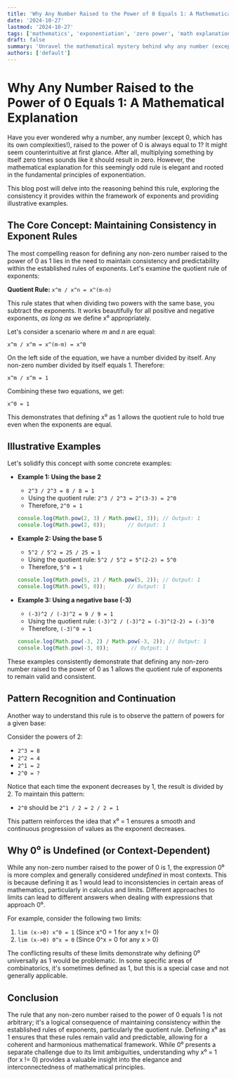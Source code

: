 ```yaml
---
title: 'Why Any Number Raised to the Power of 0 Equals 1: A Mathematical Explanation'
date: '2024-10-27'
lastmod: '2024-10-27'
tags: ['mathematics', 'exponentiation', 'zero power', 'math explanation', 'mathematical proofs', 'number theory']
draft: false
summary: 'Unravel the mathematical mystery behind why any number (except 0) raised to the power of 0 equals 1. Explore the logic, rules of exponents, and practical examples to understand this fundamental concept.'
authors: ['default']
---
```


# Why Any Number Raised to the Power of 0 Equals 1: A Mathematical Explanation

Have you ever wondered why a number, any number (except 0, which has its own complexities!), raised to the power of 0 is always equal to 1? It might seem counterintuitive at first glance. After all, multiplying something by itself zero times sounds like it should result in zero. However, the mathematical explanation for this seemingly odd rule is elegant and rooted in the fundamental principles of exponentiation.

This blog post will delve into the reasoning behind this rule, exploring the consistency it provides within the framework of exponents and providing illustrative examples.

## The Core Concept: Maintaining Consistency in Exponent Rules

The most compelling reason for defining any non-zero number raised to the power of 0 as 1 lies in the need to maintain consistency and predictability within the established rules of exponents. Let's examine the quotient rule of exponents:

**Quotient Rule:**  `x^m / x^n = x^(m-n)`

This rule states that when dividing two powers with the same base, you subtract the exponents.  It works beautifully for all positive and negative exponents, *as long as* we define x⁰ appropriately.

Let's consider a scenario where *m* and *n* are equal:

`x^m / x^m = x^(m-m) = x^0`

On the left side of the equation, we have a number divided by itself. Any non-zero number divided by itself equals 1. Therefore:

`x^m / x^m = 1`

Combining these two equations, we get:

`x^0 = 1`

This demonstrates that defining x⁰ as 1 allows the quotient rule to hold true even when the exponents are equal.

## Illustrative Examples

Let's solidify this concept with some concrete examples:

*   **Example 1:  Using the base 2**

    *   `2^3 / 2^3 = 8 / 8 = 1`
    *   Using the quotient rule: `2^3 / 2^3 = 2^(3-3) = 2^0`
    *   Therefore, `2^0 = 1`

    ```javascript
    console.log(Math.pow(2, 3) / Math.pow(2, 3)); // Output: 1
    console.log(Math.pow(2, 0));       // Output: 1
    ```

*   **Example 2:  Using the base 5**

    *   `5^2 / 5^2 = 25 / 25 = 1`
    *   Using the quotient rule: `5^2 / 5^2 = 5^(2-2) = 5^0`
    *   Therefore, `5^0 = 1`

    ```javascript
    console.log(Math.pow(5, 2) / Math.pow(5, 2)); // Output: 1
    console.log(Math.pow(5, 0));       // Output: 1
    ```

*   **Example 3: Using a negative base (-3)**

    *   `(-3)^2 / (-3)^2 = 9 / 9 = 1`
    *   Using the quotient rule: `(-3)^2 / (-3)^2 = (-3)^(2-2) = (-3)^0`
    *   Therefore, `(-3)^0 = 1`

    ```javascript
    console.log(Math.pow(-3, 2) / Math.pow(-3, 2)); // Output: 1
    console.log(Math.pow(-3, 0));       // Output: 1
    ```

These examples consistently demonstrate that defining any non-zero number raised to the power of 0 as 1 allows the quotient rule of exponents to remain valid and consistent.

## Pattern Recognition and Continuation

Another way to understand this rule is to observe the pattern of powers for a given base:

Consider the powers of 2:

*   `2^3 = 8`
*   `2^2 = 4`
*   `2^1 = 2`
*   `2^0 = ?`

Notice that each time the exponent decreases by 1, the result is divided by 2.  To maintain this pattern:

*   `2^0` should be `2^1 / 2 = 2 / 2 = 1`

This pattern reinforces the idea that x⁰ = 1 ensures a smooth and continuous progression of values as the exponent decreases.

## Why 0⁰ is Undefined (or Context-Dependent)

While any non-zero number raised to the power of 0 is 1, the expression 0⁰ is more complex and generally considered *undefined* in most contexts. This is because defining it as 1 would lead to inconsistencies in certain areas of mathematics, particularly in calculus and limits.  Different approaches to limits can lead to different answers when dealing with expressions that approach 0⁰.

For example, consider the following two limits:

1.  `lim (x->0) x^0 = 1`  (Since x^0 = 1 for any x != 0)
2.  `lim (x->0) 0^x = 0`  (Since 0^x = 0 for any x > 0)

The conflicting results of these limits demonstrate why defining 0⁰ universally as 1 would be problematic. In some specific areas of combinatorics, it's sometimes defined as 1, but this is a special case and not generally applicable.

## Conclusion

The rule that any non-zero number raised to the power of 0 equals 1 is not arbitrary; it's a logical consequence of maintaining consistency within the established rules of exponents, particularly the quotient rule. Defining x⁰ as 1 ensures that these rules remain valid and predictable, allowing for a coherent and harmonious mathematical framework. While 0⁰ presents a separate challenge due to its limit ambiguities, understanding why x⁰ = 1 (for x != 0) provides a valuable insight into the elegance and interconnectedness of mathematical principles.